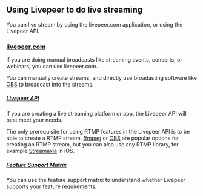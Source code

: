 
<DocsLayout>

## Using Livepeer to do live streaming

You can live stream by using the livepeer.com application, or using the Livepeer API.

### [livepeer.com](/docs/livepeer-dot-com/create-a-stream)

If you are doing manual broadcasts like streaming events, concerts, or webinars, you can use livepeer.com.  

You can manually create streams, and directly use broadasting software like [OBS](https://obsproject.com/) to broadcast into the streams.


##### [Livepeer API](/docs/livepeer-api/create-api-key)


If you are creating a live streaming platform or app, the Livepeer API will best meet your needs.

The only prerequisite for using RTMP features in the Livepeer API is to be able to create a RTMP stream. [ffmpeg](https://ffmpeg.org/) or [OBS](https://obsproject.com/) are popular options for creating an RTMP stream, but you can also use any RTMP library, for example [Streamaxia](https://www.streamaxia.com/) in iOS.

##### [Feature Support Matrix](/docs/support-matrix)

You can use the feature support matrix to understand whether Livepeer supports your feature requirements.

</DocsLayout>